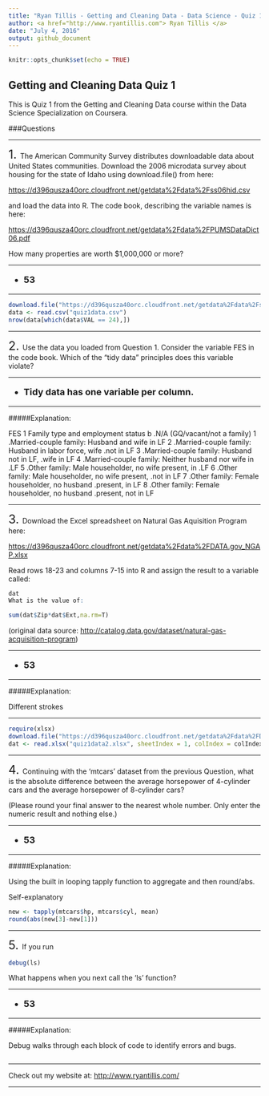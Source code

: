 ```yaml
---
title: "Ryan Tillis - Getting and Cleaning Data - Data Science - Quiz 1 - Coursera"
author: <a href="http://www.ryantillis.com"> Ryan Tillis </a>
date: "July 4, 2016"
output: github_document
---
```


```r
knitr::opts_chunk$set(echo = TRUE)
```

## Getting and Cleaning Data Quiz 1

This is Quiz 1 from the Getting and Cleaning Data course within the Data Science Specialization on Coursera.

###Questions
<hr>
<font size="+2">1.  </font> The American Community Survey distributes downloadable data about United States communities. Download the 2006 microdata survey about housing for the state of Idaho using download.file() from here:

<https://d396qusza40orc.cloudfront.net/getdata%2Fdata%2Fss06hid.csv>

and load the data into R. The code book, describing the variable names is here:

<https://d396qusza40orc.cloudfront.net/getdata%2Fdata%2FPUMSDataDict06.pdf>

How many properties are worth $1,000,000 or more?

<hr>

<font size="+1">
<b>

* 53

</b>
</font>

<hr>

```r
download.file("https://d396qusza40orc.cloudfront.net/getdata%2Fdata%2Fss06hid.csv", destfile = "quiz1data.csv")
data <- read.csv("quiz1data.csv")
nrow(data[which(data$VAL == 24),])
```

<hr>

<font size="+2">2.  </font> Use the data you loaded from Question 1. Consider the variable FES in the code book. Which of the "tidy data" principles does this variable violate?

<hr>

<font size="+1">
<b>

* Tidy data has one variable per column.

</b>
</font>

<hr>

#####Explanation:

FES        1
    Family type and employment status
b .N/A (GQ/vacant/not a family)
1 .Married-couple family: Husband and wife in LF
2 .Married-couple family: Husband in labor force, wife
             .not in LF
           3 .Married-couple family: Husband not in LF,
.wife in LF
4 .Married-couple family: Neither husband nor wife in
.LF
5 .Other family: Male householder, no wife present, in
.LF
6 .Other family: Male householder, no wife present,
.not in LF
7 .Other family: Female householder, no husband
             .present, in LF
8 .Other family: Female householder, no husband
             .present, not in LF

<hr>

<font size="+2">3.  </font> Download the Excel spreadsheet on Natural Gas Aquisition Program here:

<https://d396qusza40orc.cloudfront.net/getdata%2Fdata%2FDATA.gov_NGAP.xlsx>

Read rows 18-23 and columns 7-15 into R and assign the result to a variable called:

```r
dat
What is the value of:
```

```r
sum(dat$Zip*dat$Ext,na.rm=T)
```
(original data source: <http://catalog.data.gov/dataset/natural-gas-acquisition-program>)


<hr>

<font size="+1">
<b>

* 53

</b>
</font>

<hr>

#####Explanation:

Different strokes

<hr>
```r
require(xlsx)
download.file("https://d396qusza40orc.cloudfront.net/getdata%2Fdata%2FDATA.gov_NGAP.xlsx", destfile = "quiz1data2.xlsx")
dat <- read.xlsx("quiz1data2.xlsx", sheetIndex = 1, colIndex = colIndex, rowIndex = rowIndex)
```

<hr>

<font size="+2">4.  </font> Continuing with the 'mtcars' dataset from the previous Question, what is the absolute difference between the average horsepower of 4-cylinder cars and the average horsepower of 8-cylinder cars?

(Please round your final answer to the nearest whole number. Only enter the numeric result and nothing else.)

<hr>

<font size="+1">
<b>

* 53

</b>
</font>

<hr>

#####Explanation:

Using the built in looping tapply function to aggregate and then round/abs.

Self-explanatory
```r
new <- tapply(mtcars$hp, mtcars$cyl, mean)
round(abs(new[3]-new[1]))
```

<hr>

<font size="+2">5.  </font> If you run

```r
debug(ls)
```

What happens when you next call the 'ls' function?

<hr>

<font size="+1">
<b>

* 53

</b>
</font>

<hr>

#####Explanation:

Debug walks through each block of code to identify errors and bugs.

```r

```

<hr>

Check out my website at: <http://www.ryantillis.com/>

<hr>
